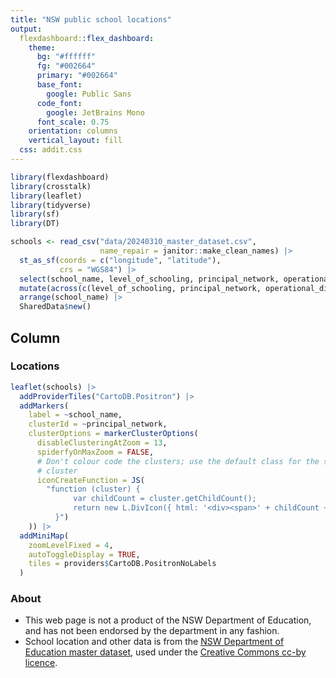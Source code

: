 ```yaml
---
title: "NSW public school locations"
output: 
  flexdashboard::flex_dashboard:
    theme:
      bg: "#ffffff"
      fg: "#002664" 
      primary: "#002664"
      base_font:
        google: Public Sans
      code_font:
        google: JetBrains Mono
      font_scale: 0.75
    orientation: columns
    vertical_layout: fill
  css: addit.css
---
```


```r
library(flexdashboard)
library(crosstalk)
library(leaflet)
library(tidyverse)
library(sf)
library(DT)
```

```r
schools <- read_csv("data/20240310_master_dataset.csv",
                    name_repair = janitor::make_clean_names) |>
  st_as_sf(coords = c("longitude", "latitude"),
           crs = "WGS84") |>
  select(school_name, level_of_schooling, principal_network, operational_directorate) |>
  mutate(across(c(level_of_schooling, principal_network, operational_directorate), factor)) |>
  arrange(school_name) |>
  SharedData$new()
```
Column {.tabset}
-----------------------------------------------------------------------

### Locations 

```r
leaflet(schools) |>
  addProviderTiles("CartoDB.Positron") |>
  addMarkers(
    label = ~school_name,
    clusterId = ~principal_network,
    clusterOptions = markerClusterOptions(
      disableClusteringAtZoom = 13,
      spiderfyOnMaxZoom = FALSE,
      # Don't colour code the clusters; use the default class for the smallest
      # cluster
      iconCreateFunction = JS(
        "function (cluster) {
		      var childCount = cluster.getChildCount();
		      return new L.DivIcon({ html: '<div><span>' + childCount + '</span></div>', className: 'marker-cluster marker-cluster-small', iconSize: new L.Point(40, 40) });
	      }")
    )) |>
  addMiniMap(
    zoomLevelFixed = 4,
    autoToggleDisplay = TRUE,
    tiles = providers$CartoDB.PositronNoLabels
  )
```

### About {.tabset}

- This web page is not a product of the NSW Department of Education, and has not been endorsed by the department in any fashion. 
- School location and other data is from the [NSW Department of Education master dataset](https://data.cese.nsw.gov.au/data/dataset/nsw-public-schools-master-dataset), used under the [Creative Commons cc-by licence](https://opendefinition.org/licenses/cc-by/).
